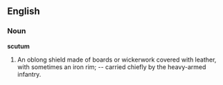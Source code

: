 ==English==

===Noun===

'''scutum'''

#An oblong shield made of boards or wickerwork covered with leather, with sometimes an iron rim; -- carried chiefly by the heavy-armed infantry.